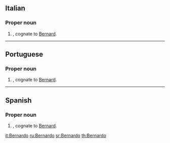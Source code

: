 ==Italian==

===Proper noun===
{{infl|it|proper noun|g=m}}

# {{given name|male|lang=it}}, cognate to [[Bernard]].

----

==Portuguese==

===Proper noun===
{{infl|pt|proper noun|g=m}}

# {{given name|male|lang=pt}}, cognate to [[Bernard]].

----

==Spanish==

===Proper noun===
{{infl|es|proper noun|g=m}}

# {{given name|male|lang=es}}, cognate to [[Bernard]].

[[it:Bernardo]]
[[ru:Bernardo]]
[[sr:Bernardo]]
[[th:Bernardo]]